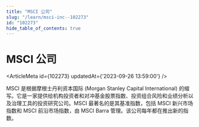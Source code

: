 ```yaml
---
title: "MSCI 公司"
slug: "/learn/msci-inc--102273"
id: "102273"
hide_table_of_contents: true
---
```



# MSCI 公司

<ArticleMeta id={102273} updatedAt={'2023-09-26 13:59:00'} />
<div className='border-solid border-b border-t-0 my-4 border-[var(--ifm-color-gray-300)]' />

MSCI 是根据摩根士丹利资本国际 (Morgan Stanley Capital International) 的缩写。它是一家提供给机构投资者和对冲基金股票指数、投资组合风险和业绩分析以及治理工具的投资研究公司。MSCI 最著名的是其基准指数，包括 MSCI 新兴市场指数和 MSCI 前沿市场指数，由 MSCI Barra 管理。该公司每年都在推出新的指数。
